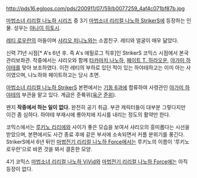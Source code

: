 http://pds16.egloos.com/pds/200911/07/59/b0077259_4af4c071bf87b.jpg

[[마법소녀 리리컬 나노하 시리즈]] 중 3기 [[마법소녀 리리컬 나노하 StrikerS]]에 등장하는 인물. 성우는 [[야나이 히토시]].

[[레티 로우란]]의 아들이며 [[샤리오 피니노]]와는 소꿉친구. 레티와 얼굴이 매우 닮았다.

신력 71년 시점[* A's 6년 후. 즉 A's 에필로그 직후]인 StrikerS 코믹스 시점에서 본국 관리보좌관. 작중에서는 샤리오와 함께 [[타카마치 나노하]], [[페이트 T. 하라오운]], [[야가미 하야테]]를 맞아 보조하였다. 이전 레티의 부하로 있던 적이 있는 하야테하고는 이미 아는 사이였으며, 나노하와 페이트하고는 당시 초면.

[[마법소녀 리리컬 나노하 StrikerS]] 본편에서는 [[기동 6과]]에 합류하여 사령관인 [[야가미 하야테]]의 부관을 맡고 있다. 계급은 준륙위([[육군]] [[준위]]).

왠지 '''작중에서 하는 일이 없다.''' 완전히 공기 취급. 부관 캐릭터들이 대부분 그렇다지만 이건 좀 심하다. 하야테 부재시에 롱아치에 지시를 내리는 정도의 활약만 한다.

코믹스에서는 [[루키노 리리에]]와 사이가 좋은 모습을 보여서 샤리오의 흥미롭다는 시선을 받았으며, 본편에서도 사건 종료 후에 같은 부서에 소속되면서 커플 분위기를 풍긴다. StrikerS에서 6년 뒤인 [[마법전기 리리컬 나노하 Force]]에서는 루키노의 이름이 '루키노 로우란'으로 바뀐 것을 봐서 결혼한 모양.

4기 코믹스 [[마법소녀 리리컬 나노하 ViVid]]와 [[마법전기 리리컬 나노하 Force]]에는 아직 등장이 없다.

